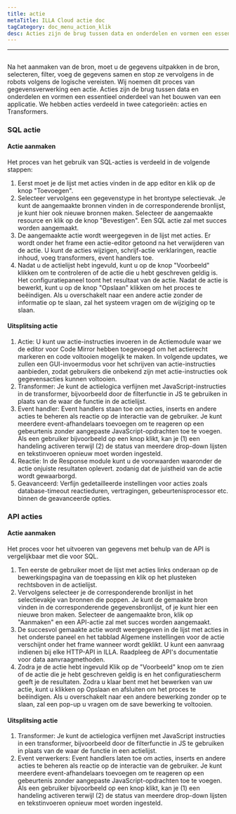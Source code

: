 ```yaml
---
title: actie
metaTitle: ILLA Cloud actie doc
tagCategory: doc_menu_action_klik
desc: Acties zijn de brug tussen data en onderdelen en vormen een essentieel onderdeel van het bouwen van een applicatie.
---
```


* * *

## <Heading hidden>Query</Heading>

Na het aanmaken van de bron, moet u de gegevens uitpakken in de bron, selecteren, filter, voeg de gegevens samen en stop ze vervolgens in de robots volgens de logische vereisten. Wij noemen dit proces van gegevensverwerking een actie. Acties zijn de brug tussen data en onderdelen en vormen een essentieel onderdeel van het bouwen van een applicatie. We hebben acties verdeeld in twee categorieën: acties en Transformers.

### SQL actie

#### Actie aanmaken

Het proces van het gebruik van SQL-acties is verdeeld in de volgende stappen:

1.  Eerst moet je de lijst met acties vinden in de app editor en klik op de knop "Toevoegen".
2.  Selecteer vervolgens een gegevenstype in het brontype selectievak. Je kunt de aangemaakte bronnen vinden in de corresponderende bronlijst, je kunt hier ook nieuwe bronnen maken. Selecteer de aangemaakte resource en klik op de knop "Bevestigen". Een SQL actie zal met succes worden aangemaakt.
3.  De aangemaakte actie wordt weergegeven in de lijst met acties. Er wordt onder het frame een actie-editor getoond na het verwijderen van de actie. U kunt de acties wijzigen, schrijf-actie verklaringen, reactie inhoud, voeg transformers, event handlers toe.
4.  Nadat u de actielijst hebt ingevuld, kunt u op de knop "Voorbeeld" klikken om te controleren of de actie die u hebt geschreven geldig is. Het configuratiepaneel toont het resultaat van de actie. Nadat de actie is bewerkt, kunt u op de knop "Opslaan" klikken om het proces te beëindigen. Als u overschakelt naar een andere actie zonder de informatie op te slaan, zal het systeem vragen om de wijziging op te slaan.

#### Uitsplitsing actie

1.  Actie: U kunt uw actie-instructies invoeren in de Actiemodule waar we de editor voor Code Mirror hebben toegevoegd om het actierecht markeren en code voltooien mogelijk te maken. In volgende updates, we zullen een GUI-invoermodus voor het schrijven van actie-instructies aanbieden, zodat gebruikers die onbekend zijn met actie-instructies ook gegevensacties kunnen voltooien.
2.  Transformer: Je kunt de actielogica verfijnen met JavaScript-instructies in de transformer, bijvoorbeeld door de filterfunctie in JS te gebruiken in plaats van de waar de functie in de actielijst.
3.  Event handler: Event handlers staan toe om acties, inserts en andere acties te beheren als reactie op de interactie van de gebruiker. Je kunt meerdere event-afhandelaars toevoegen om te reageren op een gebeurtenis zonder aangepaste JavaScript-opdrachten toe te voegen. Als een gebruiker bijvoorbeeld op een knop klikt, kan je (1) een handeling activeren terwijl (2) de status van meerdere drop-down lijsten en tekstinvoeren opnieuw moet worden ingesteld.
4.  Reactie: In de Response module kunt u de voorwaarden waaronder de actie onjuiste resultaten oplevert. zodanig dat de juistheid van de actie wordt gewaarborgd.
5.  Geavanceerd: Verfijn gedetailleerde instellingen voor acties zoals database-timeout reactieduren, vertragingen, gebeurtenisprocessor etc. binnen de geavanceerde opties.

### API acties

#### Actie aanmaken

Het proces voor het uitvoeren van gegevens met behulp van de API is vergelijkbaar met die voor SQL.

1.  Ten eerste de gebruiker moet de lijst met acties links onderaan op de bewerkingspagina van de toepassing en klik op het plusteken rechtsboven in de actielijst.
2.  Vervolgens selecteer je de corresponderende bronlijst in het selectievakje van bronnen die poppen. Je kunt de gemaakte bron vinden in de corresponderende gegevensbronlijst, of je kunt hier een nieuwe bron maken. Selecteer de aangemaakte bron, klik op "Aanmaken" en een API-actie zal met succes worden aangemaakt.
3.  De succesvol gemaakte actie wordt weergegeven in de lijst met acties in het onderste paneel en het tabblad Algemene instellingen voor de actie verschijnt onder het frame wanneer wordt geklikt. U kunt een aanvraag indienen bij elke HTTP-API in ILLA. Raadpleeg de API's documentatie voor data aanvraagmethoden.
4.  Zodra je de actie hebt ingevuld Klik op de "Voorbeeld" knop om te zien of de actie die je hebt geschreven geldig is en het configuratiescherm geeft je de resultaten. Zodra u klaar bent met het bewerken van uw actie, kunt u klikken op Opslaan en afsluiten om het proces te beëindigen. Als u overschakelt naar een andere bewerking zonder op te slaan, zal een pop-up u vragen om de save bewerking te voltooien.

#### Uitsplitsing actie

1.  Transformer: Je kunt de actielogica verfijnen met JavaScript instructies in een transformer, bijvoorbeeld door de filterfunctie in JS te gebruiken in plaats van de waar de functie in een actielijst.
2.  Event verwerkers: Event handlers laten toe om acties, inserts en andere acties te beheren als reactie op de interactie van de gebruiker. Je kunt meerdere event-afhandelaars toevoegen om te reageren op een gebeurtenis zonder aangepaste JavaScript-opdrachten toe te voegen. Als een gebruiker bijvoorbeeld op een knop klikt, kan je (1) een handeling activeren terwijl (2) de status van meerdere drop-down lijsten en tekstinvoeren opnieuw moet worden ingesteld.
